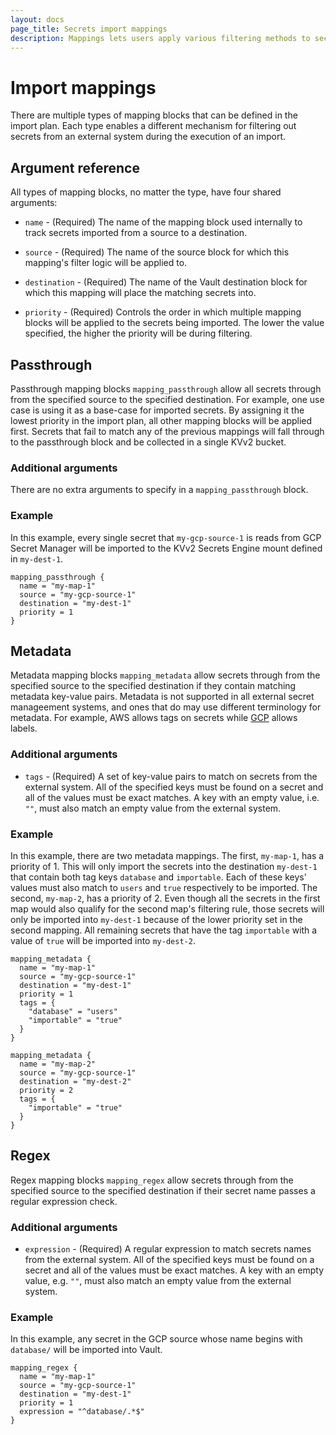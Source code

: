 ```yaml
---
layout: docs
page_title: Secrets import mappings
description: Mappings lets users apply various filtering methods to secrets being imported in to Vault.
---
```


# Import mappings

There are multiple types of mapping blocks that can be defined in the import plan. Each type enables a
different mechanism for filtering out secrets from an external system during the execution of an import.

## Argument reference

All types of mapping blocks, no matter the type, have four shared arguments:

* `name` - (Required) The name of the mapping block used internally to track secrets imported from a source to a destination.

* `source` - (Required) The name of the source block for which this mapping's filter logic will be applied to.

* `destination` - (Required) The name of the Vault destination block for which this mapping will place the matching secrets into.

* `priority` - (Required) Controls the order in which multiple mapping blocks will be applied to the secrets being imported. The
lower the value specified, the higher the priority will be during filtering.

## Passthrough

Passthrough mapping blocks `mapping_passthrough` allow all secrets through from the specified source to the
specified destination. For example, one use case is using it as a base-case for imported secrets. By assigning
it the lowest priority in the import plan, all other mapping blocks will be applied first. Secrets that fail
to match any of the previous mappings will fall through to the passthrough block and be collected in a single
KVv2 bucket.

### Additional arguments

There are no extra arguments to specify in a `mapping_passthrough` block.

### Example

In this example, every single secret that `my-gcp-source-1` is reads from GCP Secret Manager will be imported
to the KVv2 Secrets Engine mount defined in `my-dest-1`.

```hcl
mapping_passthrough {
  name = "my-map-1"
  source = "my-gcp-source-1"
  destination = "my-dest-1"
  priority = 1
}
```

## Metadata

Metadata mapping blocks `mapping_metadata` allow secrets through from the specified source to the specified
destination if they contain matching metadata key-value pairs. Metadata is not supported in all external secret
manageement systems, and ones that do may use different terminology for metadata. For example, AWS allows tags
on secrets while [GCP](/vault/docs/import/gcpsm) allows labels.

### Additional arguments

* `tags` - (Required) A set of key-value pairs to match on secrets from the external system. All of the specified
keys must be found on a secret and all of the values must be exact matches. A key with an empty value, i.e. `""`,
must also match an empty value from the external system.

### Example

In this example, there are two metadata mappings. The first, `my-map-1`, has a priority of 1. This will only import
the secrets into the destination `my-dest-1` that contain both tag keys `database` and `importable`. Each of these
keys' values must also match to `users` and `true` respectively to be imported. The second, `my-map-2`, has a
priority of 2. Even though all the secrets in the first map would also qualify for the second map's filtering rule,
those secrets will only be imported into `my-dest-1` because of the lower priority set in the second mapping. All
remaining secrets that have the tag `importable` with a value of `true` will be imported into `my-dest-2`. 

```hcl
mapping_metadata {
  name = "my-map-1"
  source = "my-gcp-source-1"
  destination = "my-dest-1"
  priority = 1
  tags = {
    "database" = "users"
    "importable" = "true"
  }
}

mapping_metadata {
  name = "my-map-2"
  source = "my-gcp-source-1"
  destination = "my-dest-2"
  priority = 2
  tags = {
    "importable" = "true"
  }
}
```

## Regex

Regex mapping blocks `mapping_regex` allow secrets through from the specified source to the specified
destination if their secret name passes a regular expression check.

### Additional arguments

* `expression` - (Required) A regular expression to match secrets names from the external system. All of
the specified keys must be found on a secret and all of the values must be exact matches. A key with an empty
value, e.g. `""`, must also match an empty value from the external system.

### Example

In this example, any secret in the GCP source whose name begins with `database/` will be imported into Vault.

```hcl
mapping_regex {
  name = "my-map-1"
  source = "my-gcp-source-1"
  destination = "my-dest-1"
  priority = 1
  expression = "^database/.*$"
}
```
